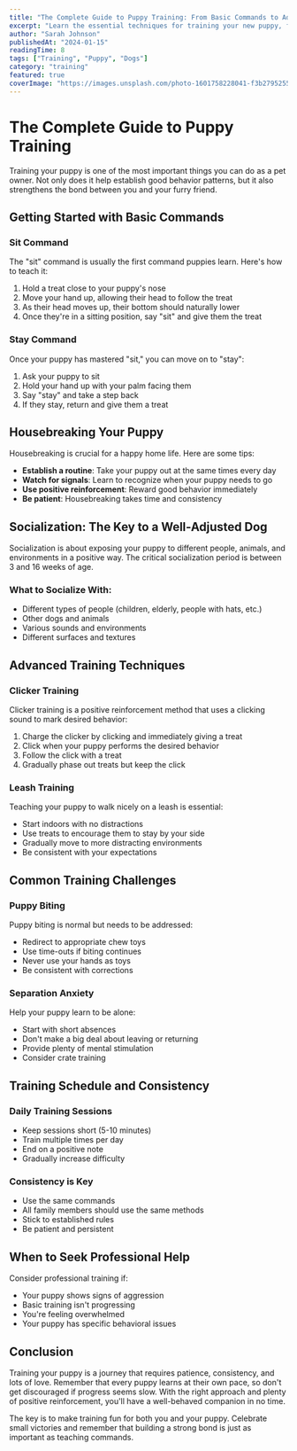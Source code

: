 ```yaml
---
title: "The Complete Guide to Puppy Training: From Basic Commands to Advanced Techniques"
excerpt: "Learn the essential techniques for training your new puppy, from basic commands to housebreaking and socialization. This comprehensive guide covers everything you need to know."
author: "Sarah Johnson"
publishedAt: "2024-01-15"
readingTime: 8
tags: ["Training", "Puppy", "Dogs"]
category: "training"
featured: true
coverImage: "https://images.unsplash.com/photo-1601758228041-f3b2795255f1?w=1200&h=600&fit=crop"
---
```


# The Complete Guide to Puppy Training

Training your puppy is one of the most important things you can do as a pet owner. Not only does it help establish good behavior patterns, but it also strengthens the bond between you and your furry friend.

## Getting Started with Basic Commands

### Sit Command
The "sit" command is usually the first command puppies learn. Here's how to teach it:

1. Hold a treat close to your puppy's nose
2. Move your hand up, allowing their head to follow the treat
3. As their head moves up, their bottom should naturally lower
4. Once they're in a sitting position, say "sit" and give them the treat

### Stay Command
Once your puppy has mastered "sit," you can move on to "stay":

1. Ask your puppy to sit
2. Hold your hand up with your palm facing them
3. Say "stay" and take a step back
4. If they stay, return and give them a treat

## Housebreaking Your Puppy

Housebreaking is crucial for a happy home life. Here are some tips:

- **Establish a routine**: Take your puppy out at the same times every day
- **Watch for signals**: Learn to recognize when your puppy needs to go
- **Use positive reinforcement**: Reward good behavior immediately
- **Be patient**: Housebreaking takes time and consistency

## Socialization: The Key to a Well-Adjusted Dog

Socialization is about exposing your puppy to different people, animals, and environments in a positive way. The critical socialization period is between 3 and 16 weeks of age.

### What to Socialize With:
- Different types of people (children, elderly, people with hats, etc.)
- Other dogs and animals
- Various sounds and environments
- Different surfaces and textures

## Advanced Training Techniques

### Clicker Training
Clicker training is a positive reinforcement method that uses a clicking sound to mark desired behavior:

1. Charge the clicker by clicking and immediately giving a treat
2. Click when your puppy performs the desired behavior
3. Follow the click with a treat
4. Gradually phase out treats but keep the click

### Leash Training
Teaching your puppy to walk nicely on a leash is essential:

- Start indoors with no distractions
- Use treats to encourage them to stay by your side
- Gradually move to more distracting environments
- Be consistent with your expectations

## Common Training Challenges

### Puppy Biting
Puppy biting is normal but needs to be addressed:

- Redirect to appropriate chew toys
- Use time-outs if biting continues
- Never use your hands as toys
- Be consistent with corrections

### Separation Anxiety
Help your puppy learn to be alone:

- Start with short absences
- Don't make a big deal about leaving or returning
- Provide plenty of mental stimulation
- Consider crate training

## Training Schedule and Consistency

### Daily Training Sessions
- Keep sessions short (5-10 minutes)
- Train multiple times per day
- End on a positive note
- Gradually increase difficulty

### Consistency is Key
- Use the same commands
- All family members should use the same methods
- Stick to established rules
- Be patient and persistent

## When to Seek Professional Help

Consider professional training if:
- Your puppy shows signs of aggression
- Basic training isn't progressing
- You're feeling overwhelmed
- Your puppy has specific behavioral issues

## Conclusion

Training your puppy is a journey that requires patience, consistency, and lots of love. Remember that every puppy learns at their own pace, so don't get discouraged if progress seems slow. With the right approach and plenty of positive reinforcement, you'll have a well-behaved companion in no time.

The key is to make training fun for both you and your puppy. Celebrate small victories and remember that building a strong bond is just as important as teaching commands.
